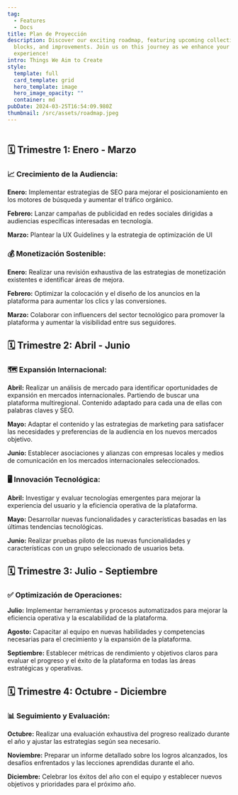 ```yaml
---
tag:
  - Features
  - Docs
title: Plan de Proyección
description: Discover our exciting roadmap, featuring upcoming collections,
  blocks, and improvements. Join us on this journey as we enhance your web
  experience!
intro: Things We Aim to Create
style:
  template: full
  card_template: grid
  hero_template: image
  hero_image_opacity: ""
  container: md
pubDate: 2024-03-25T16:54:09.980Z
thumbnail: /src/assets/roadmap.jpeg
---
```


<div
  class="mxgraph"
  style="max-width:100%;border:1px solid transparent;"
  data-mxgraph='{"highlight":"#0000ff","nav":true,"resize":true,"xml":"&lt;mxfile host=\"app.diagrams.net\" modified=\"2024-03-30T20:33:27.665Z\" agent=\"Mozilla/5.0 (Macintosh; Intel Mac OS X 10.15; rv:124.0) Gecko/20100101 Firefox/124.0\" etag=\"L0f6TrjLJ_sy5IH6gDl2\" version=\"24.2.1\" type=\"device\"&gt;&lt;diagram name=\"Page-1\" id=\"fbcf5db9-b524-4cd4-e4f3-379dc89c3999\"&gt;&lt;mxGraphModel dx=\"954\" dy=\"642\" grid=\"1\" gridSize=\"10\" guides=\"1\" tooltips=\"1\" connect=\"1\" arrows=\"1\" fold=\"1\" page=\"1\" pageScale=\"1\" pageWidth=\"850\" pageHeight=\"1100\" background=\"none\" math=\"0\" shadow=\"0\"&gt;&lt;root&gt;&lt;mxCell id=\"0\"/&gt;&lt;mxCell id=\"1\" parent=\"0\"/&gt;&lt;mxCell id=\"2a0f93b5c73ef8e7-1\" value=\"\" style=\"line;strokeWidth=10;direction=south;html=1;fillColor=none;fontSize=13;fontColor=#000000;align=center;strokeColor=#AE4132;rounded=1;\" parent=\"1\" vertex=\"1\"&gt;&lt;mxGeometry x=\"360\" y=\"70\" width=\"10\" height=\"700\" as=\"geometry\"/&gt;&lt;/mxCell&gt;&lt;mxCell id=\"2a0f93b5c73ef8e7-2\" value=\"&amp;lt;h1&amp;gt;&amp;lt;font style=&amp;quot;font-size: 18px;&amp;quot;&amp;gt;Trimestre 1&amp;lt;/font&amp;gt;&amp;lt;br&amp;gt;&amp;lt;/h1&amp;gt;&amp;lt;p&amp;gt;&amp;lt;b id=&amp;quot;docs-internal-guid-b93fb913-7fff-d703-8a82-c502e60fd9cf&amp;quot; style=&amp;quot;font-weight:normal;&amp;quot;&amp;gt;&amp;lt;/b&amp;gt;&amp;lt;/p&amp;gt;&amp;lt;p style=&amp;quot;line-height:1.38;margin-top:0pt;margin-bottom:0pt;&amp;quot; dir=&amp;quot;ltr&amp;quot;&amp;gt;&amp;lt;font style=&amp;quot;font-size: 14px;&amp;quot;&amp;gt;&amp;lt;b id=&amp;quot;docs-internal-guid-b93fb913-7fff-d703-8a82-c502e60fd9cf&amp;quot; style=&amp;quot;font-weight:normal;&amp;quot;&amp;gt;&amp;lt;font&amp;gt;&amp;lt;span style=&amp;quot;font-family: Oswald, sans-serif; background-color: transparent; font-weight: 400; font-style: normal; font-variant: normal; text-decoration: none; vertical-align: baseline; white-space: pre-wrap;&amp;quot;&amp;gt;Crecimiento de la Audiencia&amp;lt;/span&amp;gt;&amp;lt;/font&amp;gt;&amp;lt;/b&amp;gt;&amp;lt;/font&amp;gt;&amp;lt;/p&amp;gt;&amp;lt;p style=&amp;quot;line-height: 1.38; margin-top: 0pt; margin-bottom: 16pt; font-size: 14px;&amp;quot; dir=&amp;quot;ltr&amp;quot;&amp;gt;&amp;lt;font style=&amp;quot;font-size: 14px;&amp;quot;&amp;gt;&amp;lt;b id=&amp;quot;docs-internal-guid-b93fb913-7fff-d703-8a82-c502e60fd9cf&amp;quot; style=&amp;quot;font-weight:normal;&amp;quot;&amp;gt;&amp;lt;font style=&amp;quot;font-size: 14px;&amp;quot;&amp;gt;&amp;lt;span style=&amp;quot;font-family: Oswald, sans-serif; background-color: transparent; font-weight: 400; font-style: normal; font-variant: normal; text-decoration: none; vertical-align: baseline; white-space: pre-wrap;&amp;quot;&amp;gt;Monetización Sostenible&amp;lt;/span&amp;gt;&amp;lt;/font&amp;gt;&amp;lt;/b&amp;gt;&amp;lt;/font&amp;gt;&amp;lt;/p&amp;gt;&amp;lt;br class=&amp;quot;Apple-interchange-newline&amp;quot;&amp;gt;&amp;lt;p&amp;gt;&amp;lt;br&amp;gt;&amp;lt;/p&amp;gt;\" style=\"rounded=1;whiteSpace=wrap;html=1;strokeColor=none;strokeWidth=1;fillColor=#F2931E;fontSize=13;fontColor=#FFFFFF;align=center;gradientColor=none;gradientDirection=east;verticalAlign=top;shadow=1;\" parent=\"1\" vertex=\"1\"&gt;&lt;mxGeometry x=\"110\" y=\"80\" width=\"260\" height=\"130\" as=\"geometry\"/&gt;&lt;/mxCell&gt;&lt;mxCell id=\"2a0f93b5c73ef8e7-4\" value=\"&amp;lt;h1&amp;gt;&amp;lt;font style=&amp;quot;font-size: 18px;&amp;quot;&amp;gt;Trimestre 2&amp;lt;/font&amp;gt;&amp;lt;br&amp;gt;&amp;lt;/h1&amp;gt;&amp;lt;p style=&amp;quot;font-size: 14px;&amp;quot;&amp;gt;&amp;lt;font style=&amp;quot;font-size: 14px;&amp;quot;&amp;gt;Expansión Internacional&amp;lt;/font&amp;gt;&amp;lt;br&amp;gt;&amp;lt;font style=&amp;quot;font-size: 14px;&amp;quot;&amp;gt;Innovación Tecnológica&amp;lt;/font&amp;gt;&amp;lt;/p&amp;gt;\" style=\"rounded=1;whiteSpace=wrap;html=1;strokeColor=none;strokeWidth=1;fillColor=#10739E;fontSize=13;fontColor=#FFFFFF;align=center;gradientColor=none;gradientDirection=east;verticalAlign=middle;shadow=1;\" parent=\"1\" vertex=\"1\"&gt;&lt;mxGeometry x=\"340\" y=\"250\" width=\"260\" height=\"130\" as=\"geometry\"/&gt;&lt;/mxCell&gt;&lt;mxCell id=\"2a0f93b5c73ef8e7-6\" value=\"&amp;lt;h1&amp;gt;&amp;lt;font style=&amp;quot;font-size: 18px;&amp;quot;&amp;gt;Trimestre 3&amp;lt;/font&amp;gt;&amp;lt;br&amp;gt;&amp;lt;/h1&amp;gt;&amp;lt;font style=&amp;quot;font-size: 14px;&amp;quot;&amp;gt;Optimización de Operaciones&amp;lt;/font&amp;gt;\" style=\"rounded=1;whiteSpace=wrap;html=1;strokeColor=none;strokeWidth=1;fillColor=#F2931E;fontSize=13;fontColor=#FFFFFF;align=center;gradientColor=none;gradientDirection=east;verticalAlign=top;shadow=1;\" parent=\"1\" vertex=\"1\"&gt;&lt;mxGeometry x=\"110\" y=\"420\" width=\"260\" height=\"130\" as=\"geometry\"/&gt;&lt;/mxCell&gt;&lt;mxCell id=\"2a0f93b5c73ef8e7-8\" value=\"&amp;lt;div&amp;gt;&amp;lt;b&amp;gt;&amp;lt;font style=&amp;quot;font-size: 18px;&amp;quot;&amp;gt;Trimestre 4&amp;lt;/font&amp;gt;&amp;lt;/b&amp;gt;&amp;lt;/div&amp;gt;&amp;lt;div&amp;gt;&amp;lt;b&amp;gt;&amp;lt;font style=&amp;quot;font-size: 18px;&amp;quot;&amp;gt;&amp;lt;br&amp;gt;&amp;lt;/font&amp;gt;&amp;lt;/b&amp;gt;&amp;lt;/div&amp;gt;&amp;lt;div style=&amp;quot;font-size: 14px;&amp;quot;&amp;gt;Seguimiento y Evaluación&amp;lt;br&amp;gt;&amp;lt;/div&amp;gt;\" style=\"rounded=1;whiteSpace=wrap;html=1;strokeColor=none;strokeWidth=1;fillColor=#10739E;fontSize=13;fontColor=#FFFFFF;align=center;gradientColor=none;gradientDirection=east;verticalAlign=middle;shadow=1;\" parent=\"1\" vertex=\"1\"&gt;&lt;mxGeometry x=\"350\" y=\"590\" width=\"260\" height=\"130\" as=\"geometry\"/&gt;&lt;/mxCell&gt;&lt;/root&gt;&lt;/mxGraphModel&gt;&lt;/diagram&gt;&lt;/mxfile&gt;","toolbar":"pages zoom layers lightbox","page":0}'
></div>
<script
  type="text/javascript"
  src="https://app.diagrams.net/js/viewer-static.min.js"
></script>

## 🗓️ Trimestre 1: Enero - Marzo

### 📈 Crecimiento de la Audiencia:

**Enero:** Implementar estrategias de SEO para mejorar el posicionamiento en los motores de búsqueda y aumentar el tráfico orgánico.

**Febrero:** Lanzar campañas de publicidad en redes sociales dirigidas a audiencias específicas interesadas en tecnología.

**Marzo:** Plantear la UX Guidelines y la estrategia de optimización de UI

### 💰 Monetización Sostenible:

**Enero:** Realizar una revisión exhaustiva de las estrategias de monetización existentes e identificar áreas de mejora.

**Febrero:** Optimizar la colocación y el diseño de los anuncios en la plataforma para aumentar los clics y las conversiones.

**Marzo:** Colaborar con influencers del sector tecnológico para promover la plataforma y aumentar la visibilidad entre sus seguidores.

## 🗓️ Trimestre 2: Abril - Junio

### 🗺️ Expansión Internacional:

**Abril:** Realizar un análisis de mercado para identificar oportunidades de expansión en mercados internacionales. Partiendo de buscar una plataforma multiregional. Contenido adaptado para cada una de ellas con palabras claves y SEO.

**Mayo:** Adaptar el contenido y las estrategias de marketing para satisfacer las necesidades y preferencias de la audiencia en los nuevos mercados objetivo.

**Junio:** Establecer asociaciones y alianzas con empresas locales y medios de comunicación en los mercados internacionales seleccionados.

### 🖥️ Innovación Tecnológica:

**Abril:** Investigar y evaluar tecnologías emergentes para mejorar la experiencia del usuario y la eficiencia operativa de la plataforma.

**Mayo:** Desarrollar nuevas funcionalidades y características basadas en las últimas tendencias tecnológicas.

**Junio:** Realizar pruebas piloto de las nuevas funcionalidades y características con un grupo seleccionado de usuarios beta.

## 🗓️ Trimestre 3: Julio - Septiembre

### ✅ Optimización de Operaciones:

**Julio:** Implementar herramientas y procesos automatizados para mejorar la eficiencia operativa y la escalabilidad de la plataforma.

**Agosto:** Capacitar al equipo en nuevas habilidades y competencias necesarias para el crecimiento y la expansión de la plataforma.

**Septiembre:** Establecer métricas de rendimiento y objetivos claros para evaluar el progreso y el éxito de la plataforma en todas las áreas estratégicas y operativas.

## 🗓️ Trimestre 4: Octubre - Diciembre

### 📊 Seguimiento y Evaluación:

**Octubre:** Realizar una evaluación exhaustiva del progreso realizado durante el año y ajustar las estrategias según sea necesario.

**Noviembre:** Preparar un informe detallado sobre los logros alcanzados, los desafíos enfrentados y las lecciones aprendidas durante el año.

**Diciembre:** Celebrar los éxitos del año con el equipo y establecer nuevos objetivos y prioridades para el próximo año.
